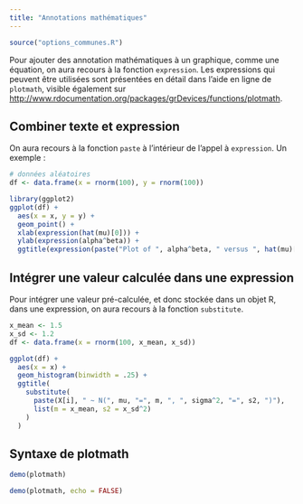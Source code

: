 ```yaml
---
title: "Annotations mathématiques"
---
```


```r
source("options_communes.R")
```

Pour ajouter des annotation mathématiques à un graphique, comme une équation, on aura recours à la fonction `expression`{data-pkg="base"}. Les expressions qui peuvent être utilisées sont présentées en détail dans l'aide en ligne de `plotmath`{data-pkg="grDevices"}, visible également sur <http://www.rdocumentation.org/packages/grDevices/functions/plotmath>.


## Combiner texte et expression

On aura recours à la fonction `paste`{data-pkg="base"} à l'intérieur de l'appel à `expression`{data-pkg="base"}. Un exemple :

```r
# données aléatoires
df <- data.frame(x = rnorm(100), y = rnorm(100))

library(ggplot2)
ggplot(df) +
  aes(x = x, y = y) +
  geom_point() +
  xlab(expression(hat(mu)[0])) +
  ylab(expression(alpha^beta)) +
  ggtitle(expression(paste("Plot of ", alpha^beta, " versus ", hat(mu)[0])))
```

## Intégrer une valeur calculée dans une expression

Pour intégrer une valeur pré-calculée, et donc stockée dans un objet R, dans une expression, on aura recours à la fonction `substitute`{data-pkg="base"}.


```r
x_mean <- 1.5
x_sd <- 1.2
df <- data.frame(x = rnorm(100, x_mean, x_sd))

ggplot(df) +
  aes(x = x) +
  geom_histogram(binwidth = .25) + 
  ggtitle(
    substitute(
      paste(X[i], " ~ N(", mu, "=", m, ", ", sigma^2, "=", s2, ")"),
      list(m = x_mean, s2 = x_sd^2)
    )
  )
```


## Syntaxe de plotmath

```r
demo(plotmath)
```


```r
demo(plotmath, echo = FALSE)
```

